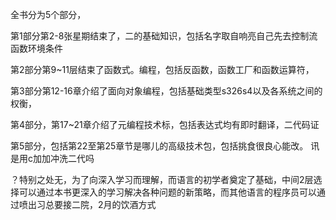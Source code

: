 全书分为5个部分，

第1部分第2-8张星期结束了，二的基础知识，包括名字取自响亮自己先去控制流函数环境条件

第2部分第9~11层结束了函数式。编程，包括反函数，函数工厂和函数运算符，

第3部分第12-16章介绍了面向对象编程，包括基础类型s326s4以及各系统之间的权衡，

第4部分，第17~21章介绍了元编程技术标，包括表达式均有即时翻译，二代码证

第5部分，包括第22至第25章节是哪儿的高级技术包，包括挑食很良心能改。
讯是用c加加冲洗二代吗

？特别之处无，为了向深入学习而理解，而语言的初学者奠定了基础，中间2层选择可以通过本书更深入的学习解决各种问题的新策略，而其他语言的程序员可以通过喷出习总要接二院，2月的饮酒方式
